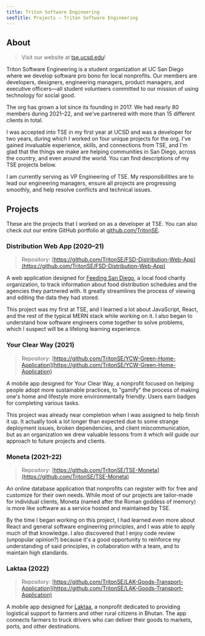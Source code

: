 ```yaml
---
title: Triton Software Engineering
seoTitle: Projects – Triton Software Engineering
---
```



## About

> Visit our website at [tse.ucsd.edu](https://tse.ucsd.edu)!

Triton Software Engineering is a student organization at UC San Diego where we develop software pro bono for local nonprofits. Our members are developers, designers, engineering managers, product managers, and executive officers—all student volunteers committed to our mission of using technology for social good.

The org has grown a lot since its founding in 2017. We had nearly 80 members during 2021–22, and we've partnered with more than 15 different clients in total.

I was accepted into TSE in my first year at UCSD and was a developer for two years, during which I worked on four unique projects for the org. I've gained invaluable experience, skills, and connections from TSE, and I'm glad that the things we make are helping communities in San Diego, across the country, and even around the world. You can find descriptions of my TSE projects below.

I am currently serving as VP Engineering of TSE. My responsibilities are to lead our engineering managers, ensure all projects are progressing smoothly, and help resolve conflicts and technical issues.

## Projects

These are the projects that I worked on as a developer at TSE. You can also check out our entire GitHub portfolio at [github.com/TritonSE](https://github.com/TritonSE).

### Distribution Web App (2020–21)

> Repository: [https://github.com/TritonSE/FSD-Distribution-Web-App](https://github.com/TritonSE/FSD-Distribution-Web-App)

<ImageCarousel>
  <AppScreenshotImage
    source="/images/distribution-web-app/home.png"
    width={640}
    height={400}
    alt="Home page"
  />
  <AppScreenshotImage
    source="/images/distribution-web-app/search.png"
    width={640}
    height={400}
    alt="Search page"
  />
  <AppScreenshotImage
    source="/images/distribution-web-app/profile.png"
    width={640}
    height={400}
    alt="Agency profile page"
  />
  <AppScreenshotImage
    source="/images/distribution-web-app/edit1.png"
    width={640}
    height={400}
    alt="Profile edit page"
  />
  <AppScreenshotImage
    source="/images/distribution-web-app/edit2.png"
    width={640}
    height={400}
    alt="Profile edit page"
  />
</ImageCarousel>

A web application designed for [Feeding San Diego](https://feedingsandiego.org), a local food charity organization, to track information about food distribution schedules and the agencies they partnered with. It greatly streamlines the process of viewing and editing the data they had stored.

This project was my first at TSE, and I learned a lot about JavaScript, React, and the rest of the typical MERN stack while working on it. I also began to understand how software engineers come together to solve problems, which I suspect will be a lifelong learning experience.

### Your Clear Way (2021)

> Repository: [https://github.com/TritonSE/YCW-Green-Home-Application](https://github.com/TritonSE/YCW-Green-Home-Application)

<ImageCarousel>
  <AppScreenshotImage
    source="/images/your-clear-way/home.png"
    width={185}
    height={400}
    alt="Home page"
  />
  <AppScreenshotImage
    source="/images/your-clear-way/badges.png"
    width={185}
    height={400}
    alt="Badges page"
  />
  <AppScreenshotImage
    source="/images/your-clear-way/account.png"
    width={185}
    height={400}
    alt="Account page"
  />
  <AppScreenshotImage
    source="/images/your-clear-way/onboarding.png"
    width={185}
    height={400}
    alt="Onboarding page"
  />
</ImageCarousel>

A mobile app designed for Your Clear Way, a nonprofit focused on helping people adopt more sustainable practices, to "gamify" the process of making one's home and lifestyle more environmentally friendly. Users earn badges for completing various tasks.

This project was already near completion when I was assigned to help finish it up. It actually took a lot longer than expected due to some strange deployment issues, broken dependencies, and client miscommunication, but as an organization we drew valuable lessons from it which will guide our approach to future projects and clients.

### Moneta (2021–22)

> Repository: [https://github.com/TritonSE/TSE-Moneta](https://github.com/TritonSE/TSE-Moneta)

<ImageCarousel>
  <AppScreenshotImage
    source="/images/moneta/register.png"
    width={640}
    height={400}
    alt="Registration page"
  />
  <AppScreenshotImage
    source="/images/moneta/dashboard.png"
    width={640}
    height={400}
    alt="Dashboard"
  />
  <AppScreenshotImage
    source="/images/moneta/create-group.png"
    width={640}
    height={400}
    alt="Group creation"
  />
</ImageCarousel>

An online database application that nonprofits can register with for free and customize for their own needs. While most of our projects are tailor-made for individual clients, Moneta (named after the Roman goddess of memory) is more like software as a service hosted and maintained by TSE.

By the time I began working on this project, I had learned even more about React and general software engineering principles, and I was able to apply much of that knowledge. I also discovered that I enjoy code review (unpopular opinion?) because it's a good opportunity to reinforce my understanding of said principles, in collaboration with a team, and to maintain high standards.

### Laktaa (2022)

> Repository: [https://github.com/TritonSE/LAK-Goods-Transport-Application](https://github.com/TritonSE/LAK-Goods-Transport-Application)

<ImageCarousel>
  <AppScreenshotImage
    source="/images/laktaa/add-jobs.png"
    width={209}
    height={400}
    alt="Add jobs page"
  />
  <AppScreenshotImage
    source="/images/laktaa/find-jobs.png"
    width={209}
    height={400}
    alt="Find jobs page"
  />
</ImageCarousel>

A mobile app designed for [Laktaa](https://laktaa.medium.com/getting-started-ba193caa1f39), a nonprofit dedicated to providing logistical support to farmers and other rural citizens in Bhutan. The app connects farmers to truck drivers who can deliver their goods to markets, ports, and other destinations.
